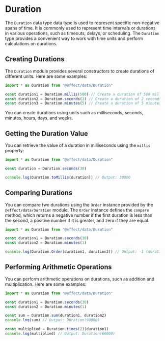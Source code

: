 # Duration

The `Duration` data type data type is used to represent specific non-negative spans of time. It is commonly used to represent time intervals or durations in various operations, such as timeouts, delays, or scheduling. The `Duration` type provides a convenient way to work with time units and perform calculations on durations.

## Creating Durations

The `Duration` module provides several constructors to create durations of different units. Here are some examples:

```ts
import * as Duration from "@effect/data/Duration"

const duration1 = Duration.millis(500) // Create a duration of 500 milliseconds
const duration2 = Duration.seconds(2) // Create a duration of 2 seconds
const duration3 = Duration.minutes(5) // Create a duration of 5 minutes
```

You can create durations using units such as milliseconds, seconds, minutes, hours, days, and weeks.

## Getting the Duration Value

You can retrieve the value of a duration in milliseconds using the `millis` property:

```ts
import * as Duration from "@effect/data/Duration"

const duration = Duration.seconds(30)

console.log(Duration.toMillis(duration)) // Output: 30000
```

## Comparing Durations

You can compare two durations using the `Order` instance provided by the `@effect/data/Duration` module. The `Order` instance defines the `compare` method, which returns a negative number if the first duration is less than the second, a positive number if it is greater, and zero if they are equal.

```ts
import * as Duration from "@effect/data/Duration"

const duration1 = Duration.seconds(30)
const duration2 = Duration.minutes(1)

console.log(Duration.Order(duration1, duration2)) // Output: -1 (duration1 is less than duration2)
```

## Performing Arithmetic Operations

You can perform arithmetic operations on durations, such as addition and multiplication. Here are some examples:

```ts
import * as Duration from "@effect/data/Duration"

const duration1 = Duration.seconds(30)
const duration2 = Duration.minutes(1)

const sum = Duration.sum(duration1, duration2)
console.log(sum) // Output: Duration(90000)

const multiplied = Duration.times(2)(duration1)
console.log(multiplied) // Output: Duration(60000)
```
